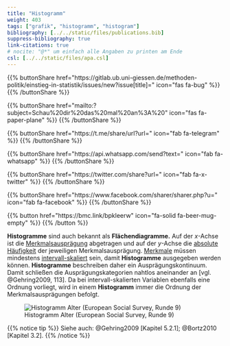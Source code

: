 ```yaml
---
title: "Histogramm"
weight: 403
tags: ["grafik", "histogramm", "histogram"]
bibliography: [../../static/files/publications.bib]
suppress-bibliography: true
link-citations: true
# nocite: "@*" um einfach alle Angaben zu printen am Ende
csl: [../../static/files/apa.csl]
---
```


{{% buttonShare href=\"https\:\/\/gitlab.ub.uni-giessen.de\/methoden-politik\/einstieg-in-statistik\/issues\/new?issue[title]=\" icon=\"fas fa-bug\" %}} {{% /buttonShare %}} 

{{% buttonShare href=\"mailto\:?subject=Schau\%20dir\%20das\%20mal\%20an\%3A\%20\" icon=\"fas fa-paper-plane\" %}} {{% /buttonShare %}}

{{% buttonShare href=\"https\:\/\/t.me\/share\/url?url=\" icon=\"fab fa-telegram\" %}} {{% /buttonShare %}}

{{% buttonShare href=\"https\:\/\/api.whatsapp.com\/send?text=\" icon=\"fab fa-whatsapp\" %}} {{% /buttonShare %}}

{{% buttonShare href=\"https\:\/\/twitter.com\/share?url=\" icon=\"fab fa-x-twitter\" %}} {{% /buttonShare %}}

{{% buttonShare href=\"https\:\/\/www.facebook.com\/sharer\/sharer.php?u=\" icon=\"fab fa-facebook\" %}} {{% /buttonShare %}}

{{% button href=\"https\:\/\/bmc.link\/bpkleerw\" icon=\"fa-solid fa-beer-mug-empty\" %}} {{% /button %}}

**Histogramme** sind auch bekannt als **Flächendiagramme.** Auf der $x$-Achse ist die [Merkmalsausprägung](../../glossar/merkmalsauspraegung/index.html) abgetragen und auf der $y$-Achse die [absolute Häufigkeit](../glossar/absoluteHaeufigkeit.html) der jeweiligen Merkmalsausprägung. [Merkmale](../../glossar/merkmal/index.html) müssen mindestens [intervall-skaliert](../../glossar/intervallskala/index.html) sein, damit **Histogramme** ausgegeben werden können. **Histogramme** beschreiben daher ein Ausprägungskontinuum. Damit schließen die Ausprägungskategorien nahtlos aneinander an [vgl. @Gehring2009, 113]. Da bei intervall-skalierten Variablen ebenfalls eine Ordnung vorliegt, wird in einem **Histogramm** immer die Ordnung der Merkmalsausprägungen befolgt.


![Histogramm Alter (European Social Survey, Runde 9)](../images/histogramm.png){Width=60%}

{{% notice tip %}}
Siehe auch: @Gehring2009 [Kapitel 5.2.1]; @Bortz2010 [Kapitel 3.2].
{{% /notice %}}